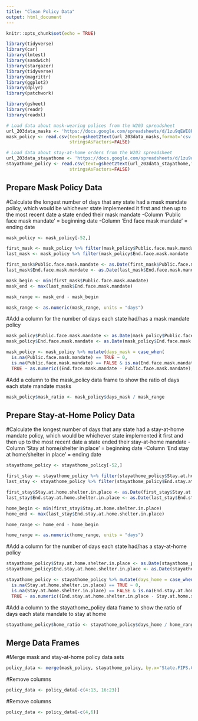 ```yaml
---
title: "Clean Policy Data"
output: html_document
---
```


```r
knitr::opts_chunk$set(echo = TRUE)

library(tidyverse)
library(car)
library(lmtest)
library(sandwich)
library(stargazer)
library(tidyverse)
library(magrittr)
library(ggplot2)
library(dplyr)
library(patchwork)

library(gsheet)
library(readr)
library(readxl)
```

```r
# Load data about mask-wearing polices from the W203 spreadsheet
url_203data_masks <- 'https://docs.google.com/spreadsheets/d/1zu9qEWI8PsOI_i8nI_S29HDGHlIp2lfVMsGxpQ5tvAQ/edit#gid=1489353670'
mask_policy <- read.csv(text=gsheet2text(url_203data_masks,format='csv'),
                        stringsAsFactors=FALSE)
```

```r
# Load data about stay-at-home orders from the W203 spreadsheet
url_203data_stayathome <- 'https://docs.google.com/spreadsheets/d/1zu9qEWI8PsOI_i8nI_S29HDGHlIp2lfVMsGxpQ5tvAQ/edit#gid=1894978869'
stayathome_policy <- read.csv(text=gsheet2text(url_203data_stayathome,format='csv'),
                        stringsAsFactors=FALSE)
```

## Prepare Mask Policy Data
#Calculate the longest number of days that any state had a mask mandate policy, which would be whichever state implemented it first and then up to the most recent date a state ended their mask mandate
-Column 'Public face mask mandate' = beginning date
-Column 'End face mask mandate' = ending date
```r
mask_policy <- mask_policy[-52,]

first_mask <- mask_policy %>% filter(mask_policy$Public.face.mask.mandate != 0)
last_mask <- mask_policy %>% filter(mask_policy$End.face.mask.mandate != 0)

first_mask$Public.face.mask.mandate <- as.Date(first_mask$Public.face.mask.mandate, format = "%m/%d/%Y")
last_mask$End.face.mask.mandate <- as.Date(last_mask$End.face.mask.mandate, format = "%m/%d/%Y")

mask_begin <- min(first_mask$Public.face.mask.mandate)
mask_end <- max(last_mask$End.face.mask.mandate)

mask_range <- mask_end - mask_begin

mask_range <- as.numeric(mask_range, units = "days")
```

#Add a column for the number of days each state had/has a mask mandate policy
```r
mask_policy$Public.face.mask.mandate <- as.Date(mask_policy$Public.face.mask.mandate, format = "%m/%d/%Y")
mask_policy$End.face.mask.mandate <- as.Date(mask_policy$End.face.mask.mandate, format = "%m/%d/%Y")

mask_policy <- mask_policy %>% mutate(days_mask = case_when(
  is.na(Public.face.mask.mandate) == TRUE ~ 0,
  is.na(Public.face.mask.mandate) == FALSE & is.na(End.face.mask.mandate) == TRUE ~ as.numeric((mask_end - Public.face.mask.mandate), units = "days"),
  TRUE ~ as.numeric((End.face.mask.mandate - Public.face.mask.mandate), units = "days")))
```

#Add a column to the mask_policy data frame to show the ratio of days each state mandate masks
```r
mask_policy$mask_ratio <- mask_policy$days_mask / mask_range
```

## Prepare Stay-at-Home Policy Data
#Calculate the longest number of days that any state had a stay-at-home mandate policy, which would be whichever state implemented it first and then up to the most recent date a state ended their stay-at-home mandate
-Column 'Stay at home/shelter in place' = beginning date
-Column 'End stay at home/shelter in place ' = ending date
```r
stayathome_policy <- stayathome_policy[-52,]

first_stay <- stayathome_policy %>% filter(stayathome_policy$Stay.at.home.shelter.in.place != 0)
last_stay <- stayathome_policy %>% filter(stayathome_policy$End.stay.at.home.shelter.in.place != 0)

first_stay$Stay.at.home.shelter.in.place <- as.Date(first_stay$Stay.at.home.shelter.in.place, format = "%m/%d/%Y")
last_stay$End.stay.at.home.shelter.in.place <- as.Date(last_stay$End.stay.at.home.shelter.in.place, format = "%m/%d/%Y")

home_begin <- min(first_stay$Stay.at.home.shelter.in.place)
home_end <- max(last_stay$End.stay.at.home.shelter.in.place)

home_range <- home_end - home_begin

home_range <- as.numeric(home_range, units = "days")
```

#Add a column for the number of days each state had/has a stay-at-home policy
```r
stayathome_policy$Stay.at.home.shelter.in.place <- as.Date(stayathome_policy$Stay.at.home.shelter.in.place, format = "%m/%d/%Y")
stayathome_policy$End.stay.at.home.shelter.in.place <- as.Date(stayathome_policy$End.stay.at.home.shelter.in.place, format = "%m/%d/%Y")

stayathome_policy <- stayathome_policy %>% mutate(days_home = case_when(
  is.na(Stay.at.home.shelter.in.place) == TRUE ~ 0,
  is.na(Stay.at.home.shelter.in.place) == FALSE & is.na(End.stay.at.home.shelter.in.place) == TRUE ~ as.numeric((home_end - Stay.at.home.shelter.in.place), units = "days"),
  TRUE ~ as.numeric((End.stay.at.home.shelter.in.place - Stay.at.home.shelter.in.place), units = "days")))
```

#Add a column to the stayathome_policy data frame to show the ratio of days each state mandate to stay at home 
```r
stayathome_policy$home_ratio <- stayathome_policy$days_home / home_range
```

## Merge Data Frames
#Merge mask and stay-at-home policy data sets
``` r
policy_data <- merge(mask_policy, stayathome_policy, by.x="State.FIPS.Code", by.y="State.FIPS.Code")
```

#Remove columns
``` r
policy_data <- policy_data[-c(4:13, 16:23)]
```

#Remove columns
``` r
policy_data <- policy_data[-c(4,6)]
```
